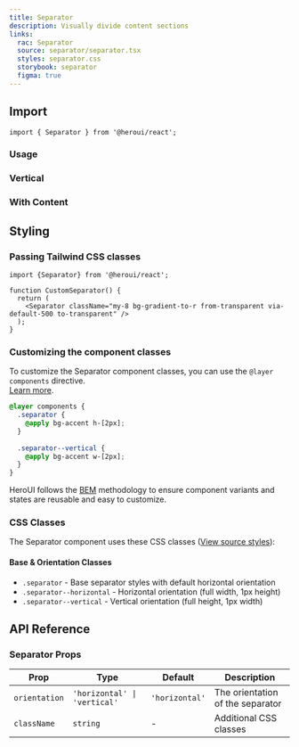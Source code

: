 ```yaml
---
title: Separator
description: Visually divide content sections
links:
  rac: Separator
  source: separator/separator.tsx
  styles: separator.css
  storybook: separator
  figma: true
---
```


## Import

```tsx
import { Separator } from '@heroui/react';
```

### Usage

<ComponentPreview 
  name="separator-basic"
/>

### Vertical

<ComponentPreview 
  name="separator-vertical"
/>

### With Content

<ComponentPreview 
  name="separator-with-content"
/>

## Styling

### Passing Tailwind CSS classes

```tsx
import {Separator} from '@heroui/react';

function CustomSeparator() {
  return (
    <Separator className="my-8 bg-gradient-to-r from-transparent via-default-500 to-transparent" />
  );
}
```

### Customizing the component classes

To customize the Separator component classes, you can use the `@layer components` directive.
<br/>[Learn more](https://tailwindcss.com/docs/adding-custom-styles#adding-component-classes).

```css
@layer components {
  .separator {
    @apply bg-accent h-[2px];
  }
  
  .separator--vertical {
    @apply bg-accent w-[2px];
  }
}
```

HeroUI follows the [BEM](https://getbem.com/) methodology to ensure component variants and states are reusable and easy to customize.

### CSS Classes

The Separator component uses these CSS classes ([View source styles](https://github.com/heroui-inc/heroui/blob/v3/packages/styles/components/separator.css)):

#### Base & Orientation Classes
- `.separator` - Base separator styles with default horizontal orientation
- `.separator--horizontal` - Horizontal orientation (full width, 1px height)
- `.separator--vertical` - Vertical orientation (full height, 1px width)

## API Reference

### Separator Props

| Prop | Type | Default | Description |
|------|------|---------|-------------|
| `orientation` | `'horizontal' \| 'vertical'` | `'horizontal'` | The orientation of the separator |
| `className` | `string` | - | Additional CSS classes |